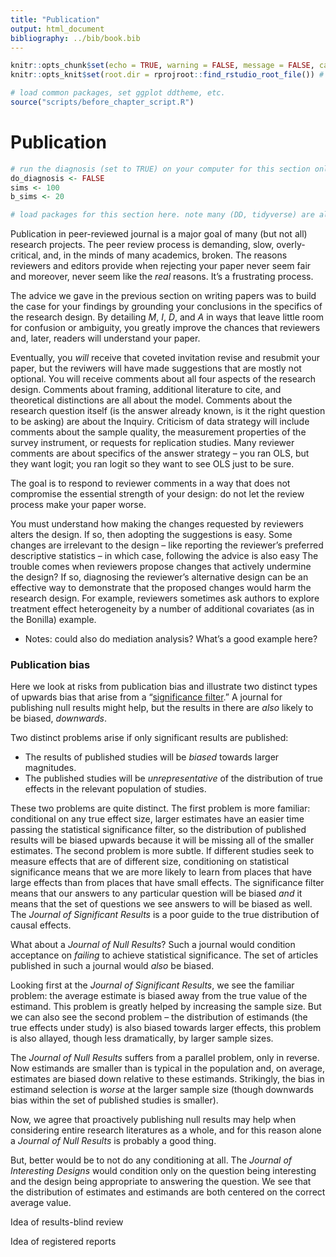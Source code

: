 ```yaml
---
title: "Publication"
output: html_document
bibliography: ../bib/book.bib 
---
```


<!-- note do_bookdown is set in index.rmd, so we know if you're running just this .Rmd or compiling the book-->
```r
knitr::opts_chunk$set(echo = TRUE, warning = FALSE, message = FALSE, cache = FALSE)
knitr::opts_knit$set(root.dir = rprojroot::find_rstudio_root_file()) # files are all relative to RStudio project home
```

```r
# load common packages, set ggplot ddtheme, etc.
source("scripts/before_chapter_script.R")
```

<!-- start post here, do not edit above -->

# Publication

<!-- make sure to rename the section title below -->

```r
# run the diagnosis (set to TRUE) on your computer for this section only before pushing to Github. no diagnosis will ever take place on github.
do_diagnosis <- FALSE
sims <- 100
b_sims <- 20
```

```r
# load packages for this section here. note many (DD, tidyverse) are already available, see scripts/package-list.R
```

Publication in peer-reviewed journal is a major goal of many (but not all) research projects. The peer review process is demanding, slow, overly-critical, and, in the minds of many academics, broken. The reasons reviewers and editors provide when rejecting your paper never seem fair and moreover, never seem like the *real* reasons. It's a frustrating process.

The advice we gave in the previous section on writing papers was to build the case for your findings by grounding your conclusions in the specifics of the research design. By detailing $M$, $I$, $D$, and $A$ in ways that leave little room for confusion or ambiguity, you greatly improve the chances that reviewers and, later, readers will understand your paper.

Eventually, you *will* receive that coveted invitation revise and resubmit your paper, but the reviwers will have made suggestions that are mostly not optional. You will receive comments about all four aspects of the research design. Comments about framing, additional literature to cite, and theoretical distinctions are all about the model. Comments about the research question itself (is the answer already known, is it the right question to be asking) are about the Inquiry. Criticism of data strategy will include comments about the sample quality, the measurement properties of the survey instrument, or requests for replication studies. Many reviewer comments are about specifics of the answer strategy -- you ran OLS, but they want logit; you ran logit so they want to see OLS just to be sure. 

The goal is to respond to reviewer comments in a way that does not compromise the essential strength of your design: do not let the review process make your paper worse.

You must understand how making the changes requested by reviewers alters the design. If so, then adopting the suggestions is easy. Some changes are irrelevant to the design -- like reporting the reviewer's preferred descriptive statistics -- in which case, following the advice is also easy  The trouble comes when reviewers propose changes that actively undermine the design? If so, diagnosing the reviewer's alternative design can be an effective way to demonstrate that the proposed changes would harm the research design. For example, reviewers sometimes ask authors to explore treatment effect heterogeneity by a number of additional covariates (as in the Bonilla) example. 

- Notes: could also do mediation analysis? What's a good example here?


### Publication bias



 Here we look at risks from publication bias and illustrate two distinct types of upwards bias that arise from  a "[significance filter](https://andrewgelman.com/2011/09/10/the-statistical-significance-filter/)." A journal for publishing null results might help, but the results in there are *also* likely to be biased, *downwards*.

Two distinct problems arise if only significant results are published:

* The results of published studies will be *biased* towards larger magnitudes. 
* The published studies will be *unrepresentative* of the distribution of true effects in the relevant population of studies. 

These two problems are quite distinct. The first problem is more familiar: conditional on any true effect size, larger estimates have an easier time passing the statistical significance filter, so the distribution of published results will be biased upwards because it will be missing all of the smaller estimates.  The second problem is more subtle. If different studies seek to measure effects that are of different size, conditioning on statistical significance means that we are more likely to learn from places that have large effects than from places that have small effects. The significance filter means that our answers to any particular question will be biased *and* it means that the set of questions we see answers to will be biased as well. The *Journal of Significant Results* is a poor guide to the true distribution of causal effects.

What about a *Journal of Null Results*? Such a journal would condition acceptance on *failing* to achieve statistical significance. The set of articles published in such a journal would *also* be biased.

Looking first at the *Journal of Significant Results*, we see the familiar problem: the average estimate is biased away from the true value of the estimand. This problem is greatly helped by increasing the sample size. But we can also see the second problem -- the distribution of estimands (the true effects under study) is also biased towards larger effects, this problem is also allayed, though less dramatically, by larger sample sizes.

The *Journal of Null Results* suffers from a parallel problem, only in reverse. Now estimands are smaller than is typical in the population and, on average, estimates are biased down relative to these estimands. Strikingly, the bias in estimand selection is *worse* at the larger sample size (though downwards bias within the set of published studies is smaller).

Now, we agree that proactively publishing null results may help when considering entire research literatures as a whole, and for this reason alone a *Journal of Null Results* is probably a good thing. 

But, better would be to not do any conditioning at all. The *Journal of Interesting Designs* would condition only on the question being interesting and the design being appropriate to answering the question. We see that the distribution of estimates and estimands are both centered on the correct average value. 

Idea of results-blind review 

Idea of registered reports




